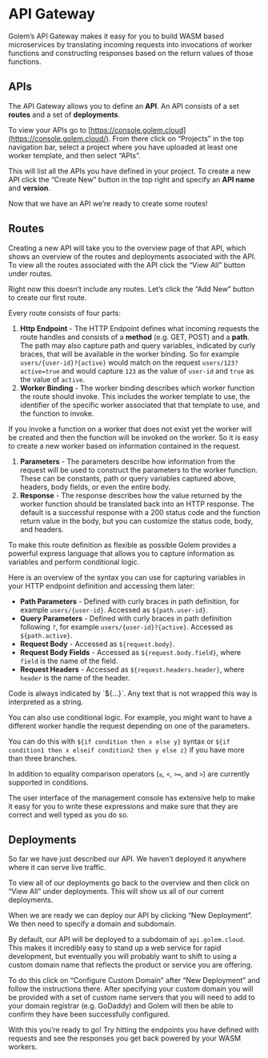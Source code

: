 
# API Gateway

Golem’s API Gateway makes it easy for you to build WASM based microservices by translating incoming requests into invocations of worker functions and constructing responses based on the return values of those functions.

## APIs

The API Gateway allows you to define an **API**. An API consists of a set **routes** and a set of **deployments**.

To view your APIs go to [https://console.golem.cloud](https://console.golem.cloud/). From there click on “Projects” in the top navigation bar, select a project where you have uploaded at least one worker template, and then select “APIs”.

This will list all the APIs you have defined in your project. To create a new API click the “Create New” button in the top right and specify an **API name** and **version**.

Now that we have an API we’re ready to create some routes!

## Routes

Creating a new API will take you to the overview page of that API, which shows an overview of the routes and deployments associated with the API. To view all the routes associated with the API click the “View All” button under routes.

Right now this doesn’t include any routes. Let’s click the “Add New” button to create our first route.

Every route consists of four parts:

1. **Http Endpoint** - The HTTP Endpoint defines what incoming requests the route handles and consists of a **method** (e.g. GET, POST) and a **path**. The path may also capture path and query variables, indicated by curly braces, that will be available in the worker binding. So for example `users/{user-id}?{active}` would match on the request `users/123?active=true` and would capture `123` as the value of `user-id` and `true` as the value of `active`.
2. **Worker Binding** - The worker binding describes which worker function the route should invoke. This includes the worker template to use, the identifier of the specific worker associated that that template to use, and the function to invoke.

<Callout >
If you invoke a function on a worker that does not exist yet the worker will be created and then the function will be invoked on the worker. So it is easy to create a new worker based on information contained in the request.

</Callout>

1. **Parameters** - The parameters describe how information from the request will be used to construct the parameters to the worker function. These can be constants, path or query variables captured above, headers, body fields, or even the entire body.
2. **Response** - The response describes how the value returned by the worker function should be translated back into an HTTP response. The default is a successful response with a 200 status code and the function return value in the body, but you can customize the status code, body, and headers.

To make this route definition as flexible as possible Golem provides a powerful express language that allows you to capture information as variables and perform conditional logic.

Here is an overview of the syntax you can use for capturing variables in your HTTP endpoint definition and accessing them later:

- **Path Parameters** - Defined with curly braces in path definition, for example `users/{user-id}`. Accessed as `${path.user-id}`.
- **Query Parameters** - Defined with curly braces in path definition following `?`, for example `users/{user-id}?{active}`. Accessed as `${path.active}`.
- **Request Body** - Accessed as `${request.body}`.
- **Request Body Fields** - Accessed as `${request.body.field}`, where `field` is the name of the field.
- **Request Headers** - Accessed as  `${request.headers.header}`, where `header` is the name of the header.

<Callout>
Code is always indicated by `${…}`. Any text that is not wrapped this way is interpreted as a string.

</Callout>

You can also use conditional logic. For example, you might want to have a different worker handle the request depending on one of the parameters.

You can do this with `${if condition then x else y}` syntax or `${if condition1 then x elseif condition2 then y else z}` if you have more than three branches.

In addition to equality comparison operators (`≤`, `<`, `>=`, and `>`) are currently supported in conditions.

<Callout type="info">
The user interface of the management console has extensive help to make it easy for you to write these expressions and make sure that they are correct and well typed as you do so.

</Callout>

## Deployments

So far we have just described our API. We haven’t deployed it anywhere where it can serve live traffic.

To view all of our deployments go back to the overview and then click on “View All” under deployments. This will show us all of our current deployments.

When we are ready we can deploy our API by clicking “New Deployment”. We then need to specify a domain and subdomain.

By default, our API will be deployed to a subdomain of `api.golem.cloud`. This makes it incredibly easy to stand up a web service for rapid development, but eventually you will probably want to shift to using a custom domain name that reflects the product or service you are offering.

To do this click on “Configure Custom Domain” after “New Deployment” and follow the instructions there. After specifying your custom domain you will be provided with a set of custom name servers that you will need to add to your domain registrar (e.g. GoDaddy) and Golem will then be able to confirm they have been successfully configured.

With this you’re ready to go! Try hitting the endpoints you have defined with requests and see the responses you get back powered by your WASM workers.